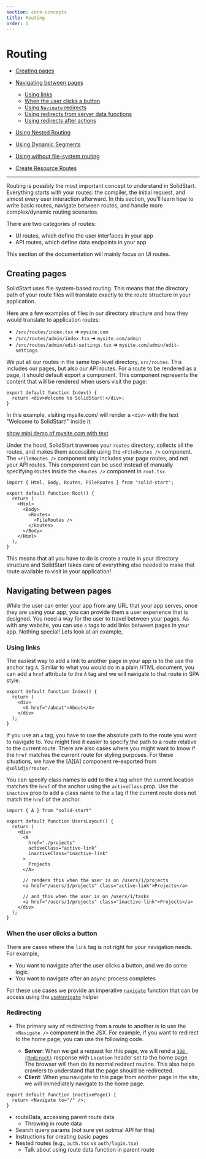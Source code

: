 ```yaml
---
section: core-concepts
title: Routing
order: 1
---
```


# Routing

- [Creating pages](#creating-pages)
- [Navigating between pages](#navigation-between-pages)

  - [Using links](#using-links)
  - [When the user clicks a button](#when-the-user-clicks-a-button)
  - [Using `Navigate` redirects](#using-navigate-redirects)
  - [Using redirects from server data functions](#using-redirects-from-server-data-functions)
  - [Using redirects after actions](#using-redirects-after-actions)

- [Using Nested Routing]()
- [Using Dynamic Segments]()
- [Using without file-system routing](#using-without-file-system-routing)
- [Create Resource Routes]()

<hr />

Routing is possibly the most important concept to understand in SolidStart. Everything starts with your routes: the compiler, the initial request, and almost every user interaction afterward. In this section, you'll learn how to write basic routes, navigate between routes, and handle more complex/dynamic routing scenarios.

There are two categories of routes:

- UI routes, which define the user interfaces in your app
- API routes, which define data endpoints in your app

This section of the documentation will mainly focus on UI routes.

## Creating pages

SolidStart uses file system-based routing. This means that the directory path of your route files will translate exactly to the route structure in your application.

Here are a few examples of files in our directory structure and how they would translate to application routes:

- `/src/routes/index.tsx` ➜ `mysite.com`
- `/src/routes/admin/index.tsx` ➜ `mysite.com/admin`
- `/src/routes/admin/edit-settings.tsx` ➜ `mysite.com/admin/edit-settings`

We put all our routes in the same top-level directory, `src/routes`. This includes our pages, but also our API routes. For a route to be rendered as a page, it should default export a component. This component represents the content that will be rendered when users visit the page:

```tsx
export default function Index() {
  return <div>Welcome to SolidStart!</div>;
}
```

In this example, visiting mysite.com/ will render a `<div>` with the text "Welcome to SolidStart!" inside it.

[show mini demo of mysite.com with text]()

Under the hood, SolidStart traverses your `routes` directory, collects all the routes, and makes them accessible using the `<FileRoutes />` component. The `<FileRoutes />` component only includes your page routes, and not your API routes. This component can be used instead of manually specifying routes inside the `<Routes />` component in `root.tsx`.

```tsx {6-8}
import { Html, Body, Routes, FileRoutes } from "solid-start";

export default function Root() {
  return (
    <Html>
      <Body>
        <Routes>
          <FileRoutes />
        </Routes>
      </Body>
    </Html>
  );
}
```

This means that all you have to do is create a route in your directory structure and SolidStart takes care of everything else needed to make that route available to visit in your application!

## Navigating between pages

While the user can enter your app from any URL that your app serves, once they are using your app, you can provide them a user experience that is designed. You need a way for the user to travel between your pages. As with any website, you can use `a` tags to add links between pages in your app. Nothing special! Lets look at an example,

### Using links

The easiest way to add a link to another page in your app is to the use the anchor tag `A`. Similar to what you would do in a plain HTML document, you can add a `href` attribute to the `A` tag and we will navigate to that route in SPA style.

```tsx {3}
export default function Index() {
  return (
    <div>
      <A href="/about">About</A>
    </div>
  );
}
```

If you use an `a` tag, you have to use the absolute path to the route you want to navigate to. You might find it easier to specify the path to a route relative to the current route. There are also cases where you might want to know if the `href` matches the current route for styling purposes. For these situations, we have the [A][A] component re-exported from `@solidjs/router`.

You can specify class names to add to the `A` tag when the current location matches the `href` of the anchor using the `activeClass` prop. Use the `inactive` prop to add a class name to the `a` tag if the current route does not match the `href` of the anchor.

```tsx {5-11,14,17}
import { A } from "solid-start"

export default function UsersLayout() {
  return (
    <div>
      <A
        href="./projects"
        activeClass="active-link"
        inactiveClass="inactive-link"
      >
        Projects
      </A>

      // renders this when the user is on /users/1/projects
      <a href="/users/1/projects" class="active-link">Projects</a>

      // and this when the user is on /users/1/tasks
      <a href="/users/1/projects" class="inactive-link">Projects</a>
    </div>
  );
}

```

### When the user clicks a button

There are cases where the `link` tag is not right for your navigation needs. For example,

- You want to navigate after the user clicks a button, and we do some logic.
- You want to navigate after an async process completes

For these use cases we provide an imperative [`navigate`][usenavigate-navigate] function that can be access using the [`useNavigate`][usenavigate] helper

### Redirecting

- The primary way of redirecting from a route to another is to use the `<Navigate />` component in the JSX. For example, if you want to redirect to the home page, you can use the following code.

  - **Server**: When we get a request for this page, we will rend a [`308 (Redirect)`](https://developer.mozilla.org/en-US/docs/Web/HTTP/Status/308) response with `Location` header set to the home page. The browser will then do its normal redirect routine. This also helps crawlers to understand that the page should be redirected.
  - **Client**: When you navigate to this page from another page in the site, we will immediately navigate to the home page.

```tsx filename="maths.ts"
export default function InactivePage() {
  return <Navigate to="/" />;
}
```

- routeData, accessing parent route data
  - Throwing in route data
- Search query params (not sure yet optimal API for this)
- Instructions for creating basic pages
- Nested routes (e.g., `auth.tsx` vs `auth/login.tsx`)
  - Talk about using route data function in parent route

[navlink]: /docs/navigation#navigation-links
[usenavigate]: /start/api/useNavigate
[usenavigate-navigate]: /start/api/useNavigate#navigate
[api-routes]: /start/advanced/api-routes

